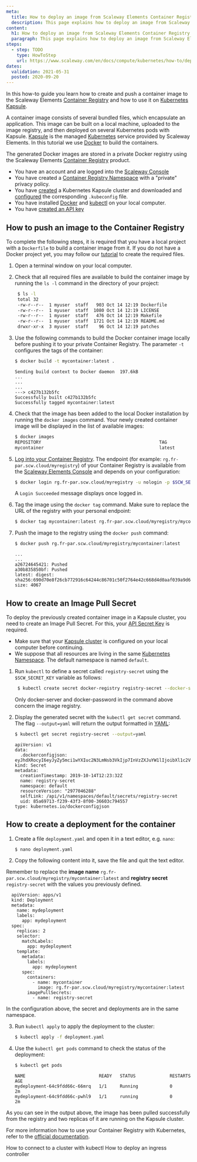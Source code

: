 ```yaml
---
meta:
  title: How to deploy an image from Scaleway Elements Container Registry to Kubernetes Kapsule
  description: This page explains how to deploy an image from Scaleway Elements Container Registry to Kubernetes Kapsule
content:
  h1: How to deploy an image from Scaleway Elements Container Registry to Kubernetes Kapsule
  paragraph: This page explains how to deploy an image from Scaleway Elements Container Registry to Kubernetes Kapsule
steps:
  - step: TODO
    type: HowToStep
    url: https://www.scaleway.com/en/docs/compute/kubernetes/how-to/deploy-image-from-container-registry/
dates:
  validation: 2021-05-31
  posted: 2020-09-20
---
```



In this how-to guide you learn how to create and push a container image to the Scaleway Elements [Container Registry](/compute/container-registry/concepts#container-registry) and how to use it on [Kubernetes Kapsule](/compute/kubernetes/concepts#kubernetes-kapsule/).

A container image consists of several bundled files, which encapsulate an application. This image can be built on a local machine, uploaded to the image registry, and then deployed on several Kubernetes pods with Kapsule. [Kapsule](/compute/kubernetes/concepts#kubernetes-kapsule) is the managed [Kubernetes](https://www.kubernetes.io/) service provided by Scaleway Elements. In this tutorial we use [Docker](https://www.docker.com/) to build the containers.

The generated Docker images are stored in a private Docker registry using the Scaleway Elements [Container Registry](/compute/container-registry/concepts#container-registry/) product. 


<Message type="requirement">

  - You have an account and are logged into the [Scaleway Console](https://console.scaleway.com) 
  - You have created a [Container Registry Namespace](/compute/container-registry/how-to/create-namespace) with a "private" privacy policy.
  - You have [created](/compute/kubernetes/how-to/create-cluster) a Kubernetes Kapsule cluster and downloaded and [configured](/compute/kubernetes/how-to/connect-cluster-kubectl) the corresponding `.kubeconfig` file.
  - You have installed [Docker](/tutorials/install-docker-ubuntu-bionic) and [kubectl](https://kubernetes.io/docs/tasks/tools/install-kubectl/) on your local computer.
  - You have [created an API key](/console/my-project/how-to/generate-api-key)

</Message>

## How to push an image to the Container Registry

<Message type="note">

To complete the following steps, it is required that you have a local project with a `Dockerfile` to build a container image from it. If you do not have a Docker project yet, you may follow our [tutorial](/tutorials/install-docker-ubuntu-bionic) to create the required files.

</Message>


1. Open a terminal window on your local computer. 

2. Check that all required files are available to build the container image by running the `ls -l` command in the directory of your project:
   ```bash
    $ ls -l
    total 32
    -rw-r--r--  1 myuser  staff   903 Oct 14 12:19 Dockerfile
    -rw-r--r--  1 myuser  staff  1080 Oct 14 12:19 LICENSE
    -rw-r--r--  1 myuser  staff   476 Oct 14 12:19 Makefile
    -rw-r--r--  1 myuser  staff  1721 Oct 14 12:19 README.md
    drwxr-xr-x  3 myuser  staff    96 Oct 14 12:19 patches
    ```

3. Use the following commands to build the Docker container image locally before pushing it to your private Container Registry. The parameter `-t` configures the tags of the container:
    ```bash
    $ docker build -t mycontainer:latest .
    ```
    ```
    Sending build context to Docker daemon  197.6kB
    ...
    ...
    ...
    ---> c427b132b5fc
    Successfully built c427b132b5fc
    Successfully tagged mycontainer:latest
    ```

4. Check that the image has been added to the local Docker installation by running the `docker images` command. Your newly created container image will be displayed in the list of available images:
    ```bash
    $ docker images
    REPOSITORY                                             TAG                 IMAGE ID            CREATED             SIZE
    mycontainer                                            latest              c427b132b5fc        22 minutes ago      1.24GB
    ```

5. [Log into your Container Registry](/compute/container-registry/how-to/connect-docker-cli). The endpoint (for example: `rg.fr-par.scw.cloud/myregistry`) of your Container Registry is available from the [Scaleway Elements Console](https://console.scaleway.com/registry/namespaces) and depends on your configuration:
    ```bash
    $ docker login rg.fr-par.scw.cloud/myregistry -u nologin -p $SCW_SECRET_KEY
    ```
    A `Login Succeeded` message displays once logged in.

6. Tag the image using the `docker tag` command. Make sure to replace the URL of the registry with your personal endpoint:
    ```bash
    $ docker tag mycontainer:latest rg.fr-par.scw.cloud/myregistry/mycontainer:latest
    ```

7. Push the image to the registry using the `docker push` command:
    ```bash
    $ docker push rg.fr-par.scw.cloud/myregistry/mycontainer:latest
    ```
    ```
    ...
    ...
    a26724645421: Pushed
    a30b835850bf: Pushed
    latest: digest: sha256:690d70e8f26cb772916c64244c86701c50f2764e42c668d4d0aaf039a9d62b47 size: 4067
    ```

## How to create an Image Pull Secret

To deploy the previously created container image in a Kapsule cluster, you need to create an Image Pull Secret. For this, your [API Secret Key](/console/my-project/how-to/generate-api-key) is required.

<Message type="note">

- Make sure that your [Kapsule cluster](/compute/kubernetes/how-to/connect-cluster-kubectl) is configured on your local computer before continuing.  
- We suppose that all resources are living in the same [Kubernetes Namespace](https://kubernetes.io/docs/concepts/overview/working-with-objects/namespaces/). The default namespace is named `default`.

</Message>

1. Run `kubectl` to define a secret called `registry-secret` using the `$SCW_SECRET_KEY` variable as follows:
    ```bash
     $ kubectl create secret docker-registry registry-secret --docker-server=rg.fr-par.scw.cloud --docker-username=myuser --docker-password=$SCW_SECRET_KEY --docker-email=my@email.com
    ```
    <Message type="important">
    Only docker-server and docker-password in the command above concern the image registry.
    </Message>

2. Display the generated secret with the `kubectl get secret` command. The flag `--output=yaml` will return the output formatted in [YAML](https://yaml.org/):
      ```bash
      $ kubectl get secret registry-secret --output=yaml
      ```
      ```
      apiVersion: v1
      data:
        .dockerconfigjson: eyJhdXRocyI6eyJyZy5mci1wYXIuc2N3LmNsb3VkIjp7InVzZXJuYW1lIjoibXl1c2VyIiwicGFzc3dvcmQiOiJkYTI0N2E0Yi1hZDk4LTQ2NGYtOTdhYy1hOGIwNTZmYjU2NWYiLCJlbWFpbCI6Im15QGVtYWlsLmNvbSIsImF1dGgiOiJiWGwxYzJWeU9tUmhNalEzWVRSaUxXRmtPVGd0TkRZMFppMDVOMkZqTFdFNFlqQTFObVppTlRZMVpnPT0ifX19
      kind: Secret
      metadata:
        creationTimestamp: 2019-10-14T12:23:32Z
        name: registry-secret
        namespace: default
        resourceVersion: "2977046288"
        selfLink: /api/v1/namespaces/default/secrets/registry-secret
        uid: 85a69713-f239-43f3-8f00-36603c794557
      type: kubernetes.io/dockerconfigjson
      ```

## How to create a deployment for the container


1. Create a file `deployment.yaml` and open it in a text editor, e.g. `nano`:
    ```bash
    $ nano deployment.yaml
    ```

2. Copy the following content into it, save the file and quit the text editor.  

  Remember to replace the **image name** `rg.fr-par.scw.cloud/myregistry/mycontainer:latest` and **registry secret** `registry-secret` with the values you previously defined.
    
  ```
    apiVersion: apps/v1
    kind: Deployment
    metadata:
      name: mydeployment
      labels:
        app: mydeployment
    spec:
      replicas: 2
      selector:
        matchLabels:
          app: mydeployment
      template:
        metadata:
          labels:
            app: mydeployment
        spec:
          containers:
            - name: mycontainer
              image: rg.fr-par.scw.cloud/myregistry/mycontainer:latest
          imagePullSecrets:
            - name: registry-secret
  ```

  <Message type="note">

  In the configuration above, the secret and deployments are in the same namespace.

  </Message>

3. Run `kubectl apply` to apply the deployment to the cluster:
    ```bash
    $ kubectl apply -f deployment.yaml
    ```

4. Use the `kubectl get pods` command to check the status of the deployment:
    ```bash
    $ kubectl get pods
    ```

    ```
    NAME                            READY   STATUS             RESTARTS   AGE
    mydeployment-64c9fdd66c-66mrq   1/1     Running            0          2m
    mydeployment-64c9fdd66c-pwhl9   1/1     running            0          2m
    ```

As you can see in the output above, the image has been pulled successfully from the registry and two replicas of it are running on the Kapsule cluster.

For more information how to use your Container Registry with Kubernetes, refer to the [official documentation](https://kubernetes.io/docs/tasks/configure-pod-container/pull-image-private-registry/).

<Navigation title="See Also">
  <PreviousButton to="/compute/kubernetes/how-to/connect-cluster-kubectl/">How to connect to a cluster with kubectl</PreviousButton>
  <NextButton to="/compute/kubernetes/how-to/deploy-ingress-controller/">How to deploy an ingress controller</NextButton>
</Navigation>
